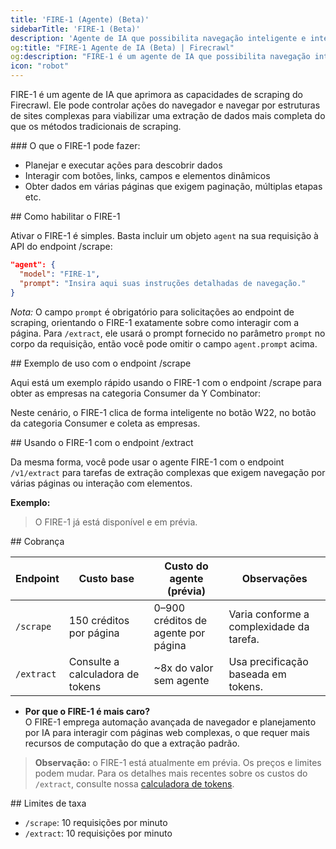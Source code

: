 ```yaml
---
title: 'FIRE-1 (Agente) (Beta)'
sidebarTitle: 'FIRE-1 (Beta)'
description: 'Agente de IA que possibilita navegação inteligente e interação com páginas da web'
og:title: "FIRE-1 Agente de IA (Beta) | Firecrawl"
og:description: "FIRE-1 é um agente de IA que possibilita navegação inteligente e interação com páginas da web"
icon: "robot"
---
```



FIRE-1 é um agente de IA que aprimora as capacidades de scraping do Firecrawl. Ele pode controlar ações do navegador e navegar por estruturas de sites complexas para viabilizar uma extração de dados mais completa do que os métodos tradicionais de scraping.


<div id="what-fire-1-can-do">
  ### O que o FIRE-1 pode fazer:
</div>

- Planejar e executar ações para descobrir dados
- Interagir com botões, links, campos e elementos dinâmicos
- Obter dados em várias páginas que exigem paginação, múltiplas etapas etc.

<div id="how-to-enable-fire-1">
  ## Como habilitar o FIRE-1
</div>

Ativar o FIRE-1 é simples. Basta incluir um objeto `agent` na sua requisição à API do endpoint /scrape:

```json
"agent": {
  "model": "FIRE-1",
  "prompt": "Insira aqui suas instruções detalhadas de navegação."
}
```

*Nota:* O campo `prompt` é obrigatório para solicitações ao endpoint de scraping, orientando o FIRE-1 exatamente sobre como interagir com a página. Para `/extract`, ele usará o prompt fornecido no parâmetro `prompt` no corpo da requisição, então você pode omitir o campo `agent.prompt` acima.


<div id="example-usage-with-scrape-endpoint">
  ## Exemplo de uso com o endpoint /scrape
</div>

Aqui está um exemplo rápido usando o FIRE-1 com o endpoint /scrape para obter as empresas na categoria Consumer da Y Combinator:

<CodeGroup>

<ScrapeFire1Python />
<ScrapeFire1Node />
<ScrapeFire1CURL />

</CodeGroup>

Neste cenário, o FIRE-1 clica de forma inteligente no botão W22, no botão da categoria Consumer e coleta as empresas.

<div id="using-fire-1-with-the-extract-endpoint">
  ## Usando o FIRE-1 com o endpoint /extract
</div>

Da mesma forma, você pode usar o agente FIRE-1 com o endpoint `/v1/extract` para tarefas de extração complexas que exigem navegação por várias páginas ou interação com elementos.

**Exemplo:**

<CodeGroup>

<ExtractFire1Python />
<ExtractFire1Node />
<ExtractFire1CURL />

</CodeGroup>

> O FIRE-1 já está disponível e em prévia.

<div id="billing">
  ## Cobrança
</div>

| Endpoint   | Custo base               | Custo do agente (prévia)     | Observações                                 |
|------------|--------------------------|-------------------------------|---------------------------------------------|
| `/scrape`  | 150 créditos por página  | 0–900 créditos de agente por página | Varia conforme a complexidade da tarefa.    |
| `/extract` | Consulte a calculadora de tokens | ~8x do valor sem agente      | Usa precificação baseada em tokens.         |

- **Por que o FIRE-1 é mais caro?**  
  O FIRE-1 emprega automação avançada de navegador e planejamento por IA para interagir com páginas web complexas, o que requer mais recursos de computação do que a extração padrão.

> **Observação:** o FIRE-1 está atualmente em prévia. Os preços e limites podem mudar. Para os detalhes mais recentes sobre os custos do `/extract`, consulte nossa [calculadora de tokens](https://www.firecrawl.dev/pricing?extract-pricing=true#token-calculator).

<div id="rate-limits">
  ## Limites de taxa
</div>

* `/scrape`: 10 requisições por minuto
* `/extract`: 10 requisições por minuto